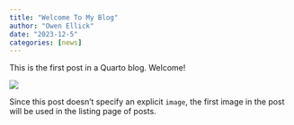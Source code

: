 ```yaml
---
title: "Welcome To My Blog"
author: "Owen Ellick"
date: "2023-12-5"
categories: [news]
---
```


This is the first post in a Quarto blog. Welcome!

![](thumbnail.jpg)

Since this post doesn't specify an explicit `image`, the first image in the post will be used in the listing page of posts.
